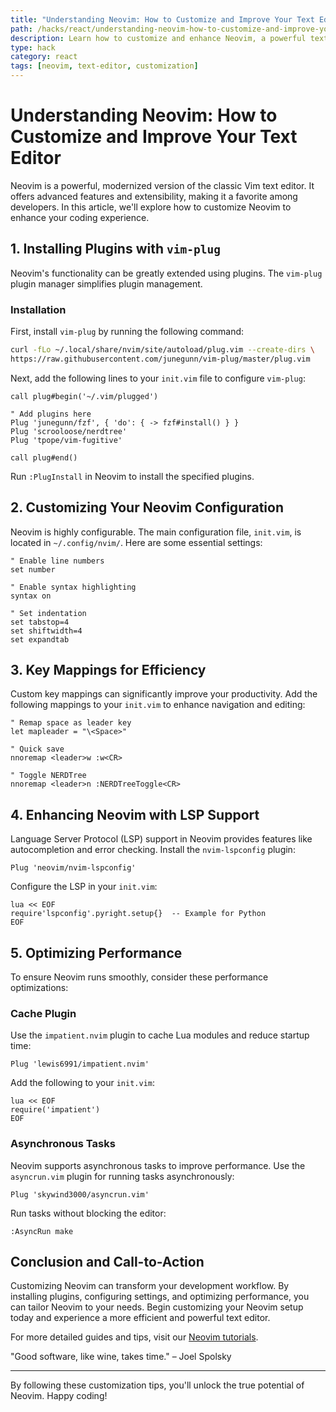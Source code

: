 ```yaml
---
title: "Understanding Neovim: How to Customize and Improve Your Text Editor"
path: /hacks/react/understanding-neovim-how-to-customize-and-improve-your-text-editor
description: Learn how to customize and enhance Neovim, a powerful text editor, with practical tips and code snippets. Transform your coding experience today!
type: hack
category: react
tags: [neovim, text-editor, customization]
---
```


# Understanding Neovim: How to Customize and Improve Your Text Editor

Neovim is a powerful, modernized version of the classic Vim text editor. It offers advanced features and extensibility, making it a favorite among developers. In this article, we'll explore how to customize Neovim to enhance your coding experience.

## 1. Installing Plugins with `vim-plug`

Neovim's functionality can be greatly extended using plugins. The `vim-plug` plugin manager simplifies plugin management.

### Installation

First, install `vim-plug` by running the following command:

```sh
curl -fLo ~/.local/share/nvim/site/autoload/plug.vim --create-dirs \
https://raw.githubusercontent.com/junegunn/vim-plug/master/plug.vim
```

Next, add the following lines to your `init.vim` file to configure `vim-plug`:

```vim
call plug#begin('~/.vim/plugged')

" Add plugins here
Plug 'junegunn/fzf', { 'do': { -> fzf#install() } }
Plug 'scrooloose/nerdtree'
Plug 'tpope/vim-fugitive'

call plug#end()
```

Run `:PlugInstall` in Neovim to install the specified plugins.

## 2. Customizing Your Neovim Configuration

Neovim is highly configurable. The main configuration file, `init.vim`, is located in `~/.config/nvim/`. Here are some essential settings:

```vim
" Enable line numbers
set number

" Enable syntax highlighting
syntax on

" Set indentation
set tabstop=4
set shiftwidth=4
set expandtab
```

## 3. Key Mappings for Efficiency

Custom key mappings can significantly improve your productivity. Add the following mappings to your `init.vim` to enhance navigation and editing:

```vim
" Remap space as leader key
let mapleader = "\<Space>"

" Quick save
nnoremap <leader>w :w<CR>

" Toggle NERDTree
nnoremap <leader>n :NERDTreeToggle<CR>
```

## 4. Enhancing Neovim with LSP Support

Language Server Protocol (LSP) support in Neovim provides features like autocompletion and error checking. Install the `nvim-lspconfig` plugin:

```vim
Plug 'neovim/nvim-lspconfig'
```

Configure the LSP in your `init.vim`:

```vim
lua << EOF
require'lspconfig'.pyright.setup{}  -- Example for Python
EOF
```

## 5. Optimizing Performance

To ensure Neovim runs smoothly, consider these performance optimizations:

### Cache Plugin

Use the `impatient.nvim` plugin to cache Lua modules and reduce startup time:

```vim
Plug 'lewis6991/impatient.nvim'
```

Add the following to your `init.vim`:

```vim
lua << EOF
require('impatient')
EOF
```

### Asynchronous Tasks

Neovim supports asynchronous tasks to improve performance. Use the `asyncrun.vim` plugin for running tasks asynchronously:

```vim
Plug 'skywind3000/asyncrun.vim'
```

Run tasks without blocking the editor:

```vim
:AsyncRun make
```

## Conclusion and Call-to-Action

Customizing Neovim can transform your development workflow. By installing plugins, configuring settings, and optimizing performance, you can tailor Neovim to your needs. Begin customizing your Neovim setup today and experience a more efficient and powerful text editor.

For more detailed guides and tips, visit our [Neovim tutorials](https://neovim.io/doc/).

"Good software, like wine, takes time." – Joel Spolsky

---

By following these customization tips, you'll unlock the true potential of Neovim. Happy coding!